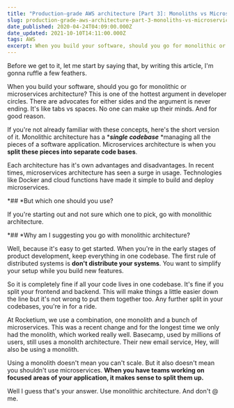 ```yaml
---
title: "Production-grade AWS architecture [Part 3]: Monoliths vs Microservices"
slug: production-grade-aws-architecture-part-3-monoliths-vs-microservices
date_published: 2020-04-24T04:09:00.000Z
date_updated: 2021-10-10T14:11:00.000Z
tags: AWS
excerpt: When you build your software, should you go for monolithic or microservices architecture? This is one of the hottest arguments in developer circles. There are advocates for either side and the argument is never-ending.
---
```


Before we get to it, let me start by saying that, by writing this article, I'm gonna ruffle a few feathers.

When you build your software, should you go for monolithic or microservices architecture? This is one of the hottest argument in developer circles. There are advocates for either sides and the argument is never ending. It's like tabs vs spaces. No one can make up their minds. And for good reason.

If you're not already familiar with these concepts, here's the short version of it. Monolithic architecture has a ****single codebase*** *managing all the pieces of a software application. Microservices architecture is when you ****split these pieces into separate code bases****.

Each architecture has it's own advantages and disadvantages. In recent times, microservices architecture has seen a surge in usage. Technologies like Docker and cloud functions have made it simple to build and deploy microservices.

*## *But which one should you use?

If you're starting out and not sure which one to pick, go with monolithic architecture.

*## *Why am I suggesting you go with monolithic architecture?

Well, because it's easy to get started. When you're in the early stages of product development, keep everything in one codebase. The first rule of distributed systems is ****don't distribute your systems****. You want to simplify your setup while you build new features.

So it is completely fine if all your code lives in one codebase. It's fine if you split your frontend and backend. This will make things a little easier down the line but it's not wrong to put them together too. Any further split in your codebases, you're in for a ride.

At Rocketium, we use a combination, one monolith and a bunch of microservices. This was a recent change and for the longest time we only had the monolith, which worked really well. Basecamp, used by millions of users, still uses a monolith architecture. Their new email service, Hey, will also be using a monolith.

Using a monolith doesn't mean you can't scale. But it also doesn't mean you shouldn't use microservices. ****When you have teams working on focused areas of your application, it makes sense to split them up.****

Well I guess that's your answer. Use monolithic architecture. And don't @ me.
